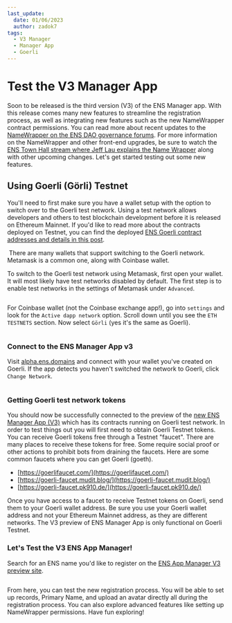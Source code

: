 ```yaml
---
last_update:
  date: 01/06/2023
  author: zadok7
tags:
  - V3 Manager
  - Manager App
  - Goerli
---
```


# Test the V3 Manager App
Soon to be released is the third version (V3) of the ENS Manager app. With this release comes many new features to streamline the registration process, as well as integrating new features such as the new NameWrapper contract permissions. You can read more about recent updates to the [NameWrapper on the ENS DAO governance forums](https://discuss.ens.domains/t/name-wrapper-update/12974). For more information on the NameWrapper and other front-end upgrades, be sure to watch the [ENS Town Hall stream where Jeff Lau explains the Name Wrapper](https://youtu.be/fPSvO5PV5Is?t=864) along with other upcoming changes. Let's get started testing out some new features.

## Using Goerli (Görli) Testnet
You'll need to first make sure you have a wallet setup with the option to switch over to the Goerli test network. Using a test network allows developers and others to test blockchain development before it is released on Ethereum Mainnet. If you'd like to read more about the contracts deployed on Testnet, you can find the deployed [ENS Goerli contract addresses and details in this post](https://discuss.ens.domains/t/deployment-of-new-contracts-inc-namewrapper-to-testnet-goerli/14505).

 There are many wallets that support switching to the Goerli network. Metamask is a common one, along with Coinbase wallet. 

To switch to the Goerli test network using Metamask, first open your wallet. It will most likely have test networks disabled by default. The first step is to enable test networks in the settings of Metamask under `Advanced`.

<Image img="/img/tutorials/test-v3-manager-1.png"/>

For Coinbase wallet (not the Coinbase exchange app!), go into `settings` and look for the `Active dapp network` option. Scroll down until you see the `ETH TESTNETS` section. Now select `Görli` (yes it's the same as Goerli).

<Image img="/img/tutorials/test-v3-manager-2.png"/>

### **Connect to the ENS Manager App v3**

Visit [alpha.ens.domains](https://alpha.ens.domains) and connect with your wallet you've created on Goerli. If the app detects you haven't switched the network to Goerli, click `Change Network`.

<BrowserWindow url="alpha.ens.domains">
  <Image img="/img/tutorials/test-v3-manager-3.png"/>
</BrowserWindow>

### **Getting Goerli test network tokens**

You should now be successfully connected to the preview of the [new ENS Manager App (V3)](https://alpha.ens.domains) which has its contracts running on Goerli test network. In order to test things out you will first need to obtain Goerli Testnet tokens. You can receive Goerli tokens free through a Testnet "faucet". There are many places to receive these tokens for free. Some require social proof or other actions to prohibit bots from draining the faucets. Here are some common faucets where you can get Goerli (goeth).

*   [https://goerlifaucet.com/](https://goerlifaucet.com/)
*   [https://goerli-faucet.mudit.blog/](https://goerli-faucet.mudit.blog/)
*   [https://goerli-faucet.pk910.de/](https://goerli-faucet.pk910.de/)

Once you have access to a faucet to receive Testnet tokens on Goerli, send them to your Goerli wallet address. Be sure you use your Goerli wallet address and not your Ethereum Mainnet address, as they are different networks. The V3 preview of ENS Manager App is only functional on Goerli Testnet.

### Let's Test the V3 ENS App Manager!

Search for an ENS name you'd like to register on the [ENS App Manager V3 preview site](https://alpha.ens.domains).

<BrowserWindow url="alpha.ens.domains">
  <Image img="/img/tutorials/test-v3-manager-4.png"/>
</BrowserWindow>

From here, you can test the new registration process. You will be able to set up records, Primary Name, and upload an avatar directly all during the registration process. You can also explore advanced features like setting up NameWrapper permissions. Have fun exploring!